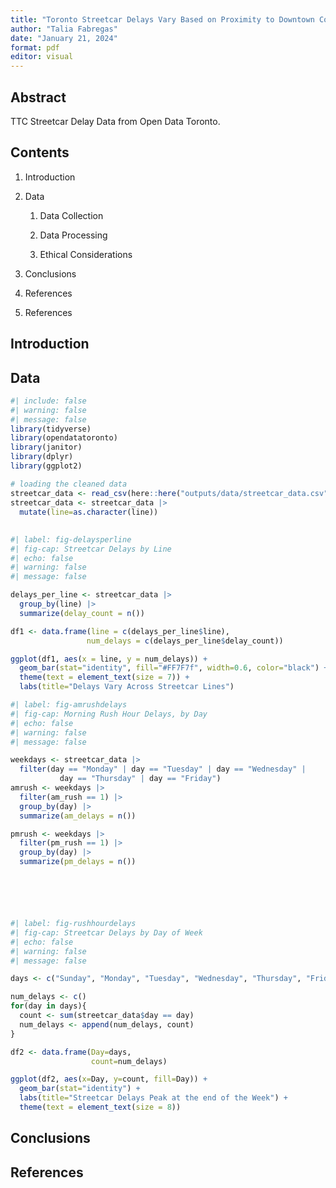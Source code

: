 ```yaml
---
title: "Toronto Streetcar Delays Vary Based on Proximity to Downtown Core and Time of Day"
author: "Talia Fabregas"
date: "January 21, 2024"
format: pdf
editor: visual
---
```


## Abstract

TTC Streetcar Delay Data from Open Data Toronto.

## Contents

1.  Introduction

2.  Data

    1.  Data Collection

    2.  Data Processing

    3.  Ethical Considerations

3.  Conclusions

4.  References

5.  References

## Introduction

## Data

```r
#| include: false
#| warning: false
#| message: false
library(tidyverse)
library(opendatatoronto)
library(janitor)
library(dplyr)
library(ggplot2)

# loading the cleaned data
streetcar_data <- read_csv(here::here("outputs/data/streetcar_data.csv"))
streetcar_data <- streetcar_data |> 
  mutate(line=as.character(line))
```

## 

```r
#| label: fig-delaysperline
#| fig-cap: Streetcar Delays by Line
#| echo: false
#| warning: false
#| message: false

delays_per_line <- streetcar_data |>
  group_by(line) |>
  summarize(delay_count = n())

df1 <- data.frame(line = c(delays_per_line$line),
                 num_delays = c(delays_per_line$delay_count))

ggplot(df1, aes(x = line, y = num_delays)) +
  geom_bar(stat="identity", fill="#FF7F7f", width=0.6, color="black") +
  theme(text = element_text(size = 7)) +
  labs(title="Delays Vary Across Streetcar Lines")
```

```r
#| label: fig-amrushdelays
#| fig-cap: Morning Rush Hour Delays, by Day
#| echo: false
#| warning: false
#| message: false

weekdays <- streetcar_data |>
  filter(day == "Monday" | day == "Tuesday" | day == "Wednesday" |
           day == "Thursday" | day == "Friday") 
amrush <- weekdays |>
  filter(am_rush == 1) |>
  group_by(day) |>
  summarize(am_delays = n())

pmrush <- weekdays |>
  filter(pm_rush == 1) |>
  group_by(day) |>
  summarize(pm_delays = n())







```

```r
#| label: fig-rushhourdelays
#| fig-cap: Streetcar Delays by Day of Week
#| echo: false
#| warning: false
#| message: false

days <- c("Sunday", "Monday", "Tuesday", "Wednesday", "Thursday", "Friday", "Saturday")

num_delays <- c()
for(day in days){
  count <- sum(streetcar_data$day == day)
  num_delays <- append(num_delays, count)
}

df2 <- data.frame(Day=days,
                  count=num_delays)

ggplot(df2, aes(x=Day, y=count, fill=Day)) +
  geom_bar(stat="identity") +
  labs(title="Streetcar Delays Peak at the end of the Week") +
  theme(text = element_text(size = 8))


```

## Conclusions

## References
